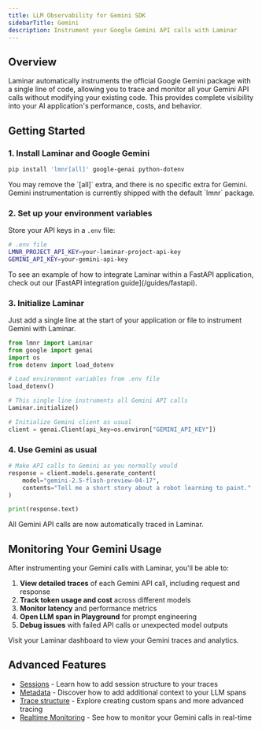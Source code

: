 ```yaml
---
title: LLM Observability for Gemini SDK
sidebarTitle: Gemini
description: Instrument your Google Gemini API calls with Laminar
---
```


## Overview

Laminar automatically instruments the official Google Gemini package with a single line of code, allowing you to trace and monitor all your Gemini API calls without modifying your existing code. This provides complete visibility into your AI application's performance, costs, and behavior.

## Getting Started

### 1. Install Laminar and Google Gemini

```bash
pip install 'lmnr[all]' google-genai python-dotenv
```

<Note>
You may remove the `[all]` extra, and there is no specific extra for Gemini.
Gemini instrumentation is currently shipped with the default `lmnr` package.
</Note>

### 2. Set up your environment variables

Store your API keys in a `.env` file:

```bash
# .env file
LMNR_PROJECT_API_KEY=your-laminar-project-api-key
GEMINI_API_KEY=your-gemini-api-key
```

<Note>
To see an example of how to integrate Laminar within a FastAPI application, check out our [FastAPI integration guide](/guides/fastapi).
</Note>

### 3. Initialize Laminar

Just add a single line at the start of your application or file to instrument Gemini with Laminar.

```python
from lmnr import Laminar
from google import genai
import os
from dotenv import load_dotenv

# Load environment variables from .env file
load_dotenv()

# This single line instruments all Gemini API calls
Laminar.initialize()

# Initialize Gemini client as usual
client = genai.Client(api_key=os.environ["GEMINI_API_KEY"])
```

### 4. Use Gemini as usual

```python
# Make API calls to Gemini as you normally would
response = client.models.generate_content(
    model="gemini-2.5-flash-preview-04-17",
    contents="Tell me a short story about a robot learning to paint."
)

print(response.text)
```

All Gemini API calls are now automatically traced in Laminar.

## Monitoring Your Gemini Usage

After instrumenting your Gemini calls with Laminar, you'll be able to:

1. **View detailed traces** of each Gemini API call, including request and response
2. **Track token usage and cost** across different models
3. **Monitor latency** and performance metrics
4. **Open LLM span in Playground** for prompt engineering
5. **Debug issues** with failed API calls or unexpected model outputs

Visit your Laminar dashboard to view your Gemini traces and analytics.

## Advanced Features

- [Sessions](/tracing/structure/session) - Learn how to add session structure to your traces
- [Metadata](/tracing/structure/metadata) - Discover how to add additional context to your LLM spans
- [Trace structure](/tracing/structure) - Explore creating custom spans and more advanced tracing
- [Realtime Monitoring](/tracing/realtime) - See how to monitor your Gemini calls in real-time
